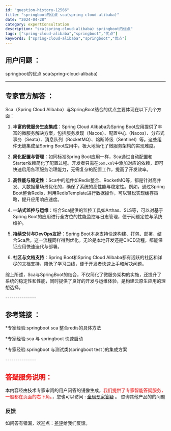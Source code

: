```yaml
---
id: "question-history-12566"
title: "springboot的优点 sca(spring-cloud-alibaba)"
date: "2024-04-28"
category: expertConsultation
description: "sca(spring-cloud-alibaba) springboot的优点"
tags: ["spring-cloud-alibaba","springboot","优点"]
keywords: ["spring-cloud-alibaba","springboot","优点"]
---
```


## 用户问题 ： 
 springboot的优点 sca(spring-cloud-alibaba) 

---------------
## 专家官方解答 ：

Sca（Spring Cloud Alibaba）与SpringBoot结合的优点主要体现在以下几个方面：

1. **丰富的微服务生态集成**：Spring Cloud Alibaba为Spring Boot应用提供了丰富的微服务解决方案，包括服务发现（Nacos）、配置中心（Nacos）、分布式事务（Seata）、消息队列（RocketMQ）、熔断降级（Sentinel）等。这些组件无缝集成至Spring Boot应用中，极大地简化了微服务架构的实现难度。

2. **简化配置与管理**：如同标准Spring Boot应用一样，Sca通过自动配置和Starter依赖简化了配置过程。开发者只需在`pom.xml`中添加对应的依赖，即可快速启用各项服务治理能力，无需复杂的配置工作，提高了开发效率。

3. **高性能与稳定性**：Sca中的组件如Redis整合、RocketMQ等，都是针对高并发、大数据量场景优化的，确保了系统的高性能与稳定性。例如，通过Spring Boot整合Redis，利用RedisTemplate进行数据操作，可以轻松实现缓存策略，提升应用响应速度。

4. **一站式监控与运维**：结合Sca提供的监控工具如Arthas、SLS等，可以对基于Spring Boot的应用进行全方位的性能监控与日志管理，便于问题定位与系统维护。

5. **持续交付与DevOps友好**：Spring Boot本身支持快速构建、打包、部署，结合Sca后，这一流程同样得到优化。无论是本地开发还是CI/CD流程，都能保证应用快速迭代与部署。

6. **社区与文档支持**：Spring Boot和Spring Cloud Alibaba都有活跃的社区和详尽的文档支持，降低了学习曲线，便于开发者快速上手和解决问题。

综上所述，Sca与SpringBoot的结合，不仅简化了微服务架构的实施，还提升了系统的稳定性和性能，同时提供了良好的开发与运维体验，是构建云原生应用的理想选择。


<font color="#949494">---------------</font> 


## 参考链接 ：

*专家经验:springboot sca 整合redis的具体方法 
 
 *专家经验:sca 与 springboot 快速启动 
 
 *专家经验:springboot 与测试类(springboot test )的集成方案 


 <font color="#949494">---------------</font> 
 


## <font color="#FF0000">答疑服务说明：</font> 

本内容经由技术专家审阅的用户问答的镜像生成，<font color="#FF0000">我们提供了专家智能答疑服务，一般都在页面的右下角。</font>，您也可以访问 : [全局专家答疑](https://opensource.alibaba.com/chatBot) 。 咨询其他产品的的问题

### 反馈
如问答有错漏，欢迎点：[差评](https://ai.nacos.io/user/feedbackByEnhancerGradePOJOID?enhancerGradePOJOId=12659)给我们反馈。
